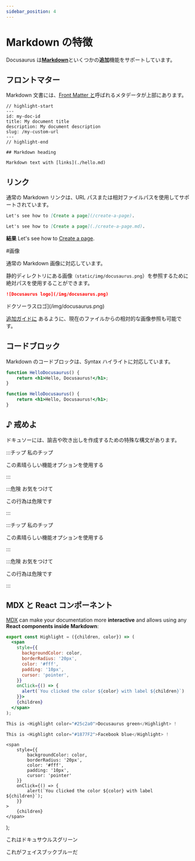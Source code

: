 ```yaml
---
sidebar_position: 4
---
```


# Markdown の特徴

Docusaurus は<strong><a href="https://daringfireball.net/projects/markdown/syntax">Markdown</a></strong>といくつかの<strong>追加</strong>機能をサポートしています。

## フロントマター

Markdown 文書には、<a href="https://jekyllrb.com/docs/front-matter/">Front Matter と</a>呼ばれるメタデータが上部にあります。

```text title="my-doc.md"
// highlight-start
---
id: my-doc-id
title: My document title
description: My document description
slug: /my-custom-url
---
// highlight-end

## Markdown heading

Markdown text with [links](./hello.md)
```

## リンク

通常の Markdown リンクは、URL パスまたは相対ファイルパスを使用してサポートされています。

```md
Let's see how to [Create a page](/create-a-page).
```

```md
Let's see how to [Create a page](./create-a-page.md).
```

<strong>結果</strong> Let's see how to <a href="./create-a-page.md">Create a page</a>.

\#画像

通常の Markdown 画像に対応しています。

静的ディレクトリにある画像<code>（static/img/docusaurus.png</code>）を参照するために絶対パスを使用することができます。

```md
![Docusaurus logo](/img/docusaurus.png)
```

ドクソーラスロゴ]\(/img/docusaurus.png)

<a href="../tutorial-extras/manage-docs-versions.md">追加ガイドに</a>
あるように、現在のファイルからの相対的な画像参照も可能です。

## コードブロック

Markdown のコードブロックは、Syntax ハイライトに対応しています。

```jsx title="src/components/HelloDocusaurus.js"
function HelloDocusaurus() {
	return <h1>Hello, Docusaurus!</h1>;
}
```

```jsx title="src/components/HelloDocusaurus.js"
function HelloDocusaurus() {
	return <h1>Hello, Docusaurus!</h1>;
}
```

## ♪ 戒めよ

ドキュソーには、諭吉や吹き出しを作成するための特殊な構文があります。

:::チップ 私のチップ

この素晴らしい機能オプションを使用する

:::

:::危険 お気をつけて

この行為は危険です

:::

:::チップ 私のチップ

この素晴らしい機能オプションを使用する

:::

:::危険 お気をつけて

この行為は危険です

:::

## MDX と React コンポーネント

<a href="https://mdxjs.com/">MDX</a> can make your documentation more <strong>interactive</strong> and
allows using any <strong>React components inside Markdown</strong>:

```jsx
export const Highlight = ({children, color}) => (
  <span
    style={{
      backgroundColor: color,
      borderRadius: '20px',
      color: '#fff',
      padding: '10px',
      cursor: 'pointer',
    }}
    onClick={() => {
      alert(`You clicked the color ${color} with label ${children}`)
    }}>
    {children}
  </span>
);

This is <Highlight color="#25c2a0">Docusaurus green</Highlight> !

This is <Highlight color="#1877F2">Facebook blue</Highlight> !
```

	<span
		style={{
			backgroundColor: color,
			borderRadius: '20px',
			color: '#fff',
			padding: '10px',
			cursor: 'pointer'
		}}
		onClick={() => {
			alert(`You clicked the color ${color} with label ${children}`);
		}}
	>
		{children}
	</span>
);

これは<Highlight color="#25c2a0">ドキュサウルスグリーン</Highlight>

これが<Highlight color="#1877F2">フェイスブックブルー</Highlight>だ
